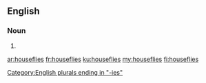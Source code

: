==English==

===Noun===
{{head|en|plural}}

# {{plural of|housefly|lang=en}}

[[Category:English plurals ending in "-ies"]]

[[ar:houseflies]]
[[fr:houseflies]]
[[ku:houseflies]]
[[my:houseflies]]
[[fi:houseflies]]